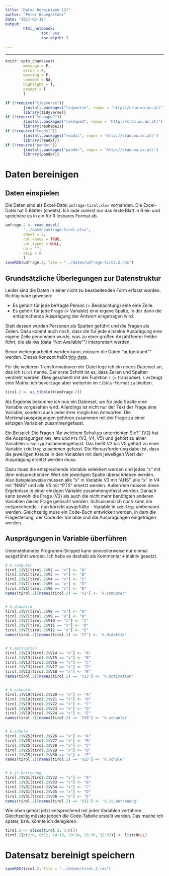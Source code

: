 ```yaml
---
title: "Daten bereinigen (2)"
author: "Peter Baumgartner"
date: "2017-03-19"
output: 
        html_notebook:
                toc: yes
                toc_depth: 3
                
---
```

***

```r
knitr::opts_chunk$set(
        message = F,
        error = F,
        warning = F,
        comment = NA,
        highlight = T,
        prompt = T
        )

if (!require("tidyverse")) 
        {install.packages("tidyverse", repos = 'http://cran.wu.ac.at/')
        library(tidyverse)}
if (!require("reshape2"))
        {install.packages("reshape2", repos = 'http://cran.wu.ac.at/')
        library(reshape2)}
if (!require("readxl"))
        {install.packages("readxl", repos = 'http://cran.wu.ac.at/')
        library(readxl)}
if (!require("pander"))
        {install.packages("pander", repos = 'http://cran.wu.ac.at/')
        library(pander)}


```

# Daten bereinigen

## Daten einspielen


Die Daten sind als Excel-Datei `umfrage-tirol.xlsx` vorhanden. Die Excel-Datei hat 5 Blätter (sheets). Ich lade vorerst nur das erste Blatt in R ein und speichere es in ein für R lesbares Format ab. 


```r

umfrage.2 <- read_excel(
        "../daten/umfrage-tirol.xlsx",
        sheet = 2,
        col_names = TRUE,
        col_types = NULL,
        na = "",
        skip = 0
        )
saveRDS(umfrage.2, file = "../daten/umfrage-tirol.2.rds")

```

## Grundsätzliche Überlegungen zur Datenstruktur
Leider sind die Daten in einer nicht zu bearbeitenden Form erfasst worden. Richtig wäre gewesen: 

* Es gehört für jede befragte Person (= Beobachtung) eine eine Zeile. 
* Es gehört für jede Frage (= Variable) eine eigene Spalte, in der dann die entsprechende Ausprägung der Antwort eingetragen wird.

Statt dessen wurden Personen als Spalten geführt und die Fragen als Zeilen. Dazu kommt auch noch, dass die für jede einzelne Ausprägung eine eigene Zeile genommen wurde, was zu einer großen Anzahl leerer Felder führt, die als `NA`s (data "Not Available"") interpretiert werden.

Bevor weitergearbeitet werden kann, müssen die Daten "aufgeräumt"" werden. Dieses Konzept heißt [tidy data](https://cran.r-project.org/web/packages/tidyr/vignettes/tidy-data.html).

Für die weiteren Transformationen der Datei lege ich ein neues Datenset an, das ich `tirol` nenne.
Der erste Schritt ist es, dass Zeilen und Spalten verdreht werden. Dies geschieht mit der Funktion `t` (= transpose). `t` erzeugt eine Matrix; ich bevorzuge aber weiterhin im `tibble`-Format zu bleiben. 

```r
tirol.2 <- as_tibble(t(umfrage.2))
```

Als Ergebnis bekomme ich nun ein Datenset, wo für jede Spalte eine Variable vorgesehen wird. Allerdings ist nicht nur der Text der Frage eine Variable, sondern auch jeder ihrer möglichen Antworten. Die Merkmalsausprägungen gehören zusammen mit der Frage zu einer einzigen Variablen zusammengefasst.

Ein Beispiel: Die Fragen "An welchem Schultyp unterrichten Sie?" (V2) hat die Ausprägungen `AHS`, `NMS` und `PTS` (V3, V4, V5) und gehört zu einer Variablen `schultyp` zusammengefasst. Das heißt V2 bis V5 gehört zu einer Variable `schultyp` zusammen gefasst. Die Herausforderung dabei ist, dass die jeweiligen Kreuze in den Variablen mit dem jeweiligen Wert der Ausprägung ersetzt werden muss.

Dazu muss die entsprechende Variable selektiert werden und jedes "x" mit dem entsprechenden Wert der jeweiligen Spalte überschrieben werden. Also beispielsweise müssen alle "x" in Variable V3 mit "AHS", alle "x" in V4 mit "NMS" und alle V5 mit "PTS" ersetzt werden. Außerdem müssen  diese  Ergebnisse in einer einzigen Variable zusammengefasst werden. Danach kann sowohl die Frage (V2) als auch die nicht mehr benötigten anderen Variablen dieser Frage gelöscht werden. Schlussendlich noch kann die entsprechende - nun korrekt ausgefüllte - Variable in `schultyp` umbenannt werden. Gleichzeitig muss ein Code-Buch entwickelt werden, in dem die Fragestellung, der Code der Variable und die Ausprägungen eingetragen werden.

## Ausprägungen in Variable überführen

Untenstehendes Programm-Snippet kann sinnvollerweise nur einmal ausgeführt werden. Ich habe es deshalb als Kommentar `#` inaktiv gesetzt.

```r

# k.computer
tirol.2$V1[tirol.2$V2 == "x"] <- "A"
tirol.2$V1[tirol.2$V3 == "x"] <- "B"
tirol.2$V1[tirol.2$V4 == "x"] <- "C"
tirol.2$V1[tirol.2$V5 == "x"] <- "D"
tirol.2$V1[tirol.2$V6 == "x"] <- "E"
names(tirol.2)[names(tirol.2) == 'V1'] <- 'k.computer'


# k.didaktik
tirol.2$V7[tirol.2$V8 == "x"] <- "A"
tirol.2$V7[tirol.2$V9 == "x"] <- "B"
tirol.2$V7[tirol.2$V10 == "x"] <- "C"
tirol.2$V7[tirol.2$V11 == "x"] <- "D"
tirol.2$V7[tirol.2$V12 == "x"] <- "E"
names(tirol.2)[names(tirol.2) == 'V7'] <- 'k.didaktik'


# k.motivation
tirol.2$V13[tirol.2$V14 == "x"] <- "A"
tirol.2$V13[tirol.2$V15 == "x"] <- "B"
tirol.2$V13[tirol.2$V16 == "x"] <- "C"
tirol.2$V13[tirol.2$V17 == "x"] <- "D"
tirol.2$V13[tirol.2$V18 == "x"] <- "E"
names(tirol.2)[names(tirol.2) == 'V13'] <- 'k.motivation'


# k.schueler
tirol.2$V19[tirol.2$V20 == "x"] <- "A"
tirol.2$V19[tirol.2$V21 == "x"] <- "B"
tirol.2$V19[tirol.2$V22 == "x"] <- "C"
tirol.2$V19[tirol.2$V23 == "x"] <- "D"
tirol.2$V19[tirol.2$V24 == "x"] <- "E"
names(tirol.2)[names(tirol.2) == 'V19'] <- 'k.schueler'


# k.schule
tirol.2$V25[tirol.2$V26 == "x"] <- "A"
tirol.2$V25[tirol.2$V27 == "x"] <- "B"
tirol.2$V25[tirol.2$V28 == "x"] <- "C"
tirol.2$V25[tirol.2$V29 == "x"] <- "D"
tirol.2$V25[tirol.2$V30 == "x"] <- "E"
names(tirol.2)[names(tirol.2) == 'V25'] <- 'k.schule'


# k.it.betreuung
tirol.2$V31[tirol.2$V32 == "x"] <- "A"
tirol.2$V31[tirol.2$V33 == "x"] <- "B"
tirol.2$V31[tirol.2$V34 == "x"] <- "C"
tirol.2$V31[tirol.2$V35 == "x"] <- "D"
tirol.2$V31[tirol.2$V36 == "x"] <- "E"
names(tirol.2)[names(tirol.2) == 'V31'] <- 'k.it.betreuung'

```

Wie oben gehört jetzt entsprechend mit jeder Variablen verfahren. Gleichzeitig müsste jedoch die Code-Tabelle erstellt werden. Das mache ich später, bzw. könnte ich delegieren.

```r

tirol.2 <- slice(tirol.2, 3:n())
tirol.2[c(2:6, 8:12, 14:18, 20:24, 26:30, 32:37)] <- list(NULL)
```

# Datensatz bereinigt speichern


```r
saveRDS(tirol.2, file = "../daten/tirol.2.rds")
```
